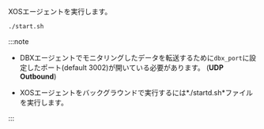 XOSエージェントを実行します。

```bash
./start.sh
```

:::note

- DBXエージェントでモニタリングしたデータを転送するために`dbx_port`に設定したポート(default 3002)が開いている必要があります。 (**UDP Outbound**)

- XOSエージェントをバックグラウンドで実行するには*./startd.sh*ファイルを実行します。

:::

